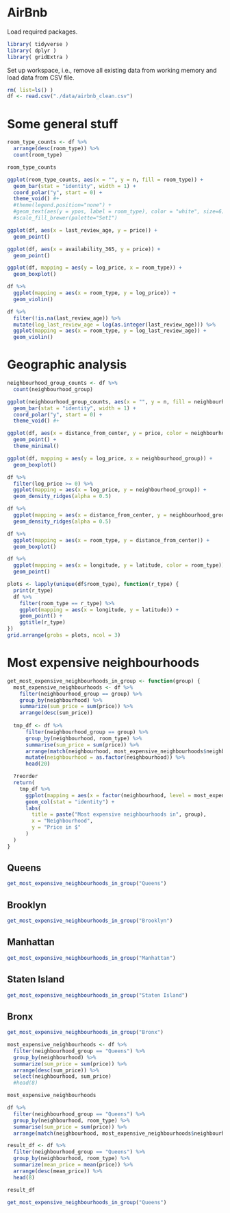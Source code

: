 # AirBnb

Load required packages.

```r

library( tidyverse )
library( dplyr )
library( gridExtra )

```

Set up workspace, i.e., remove all existing data from working memory and load data from CSV file.

```r

rm( list=ls() )
df <- read.csv("./data/airbnb_clean.csv")

```


# Some general stuff

```r

room_type_counts <- df %>%
  arrange(desc(room_type)) %>%
  count(room_type)

room_type_counts

ggplot(room_type_counts, aes(x = "", y = n, fill = room_type)) +
  geom_bar(stat = "identity", width = 1) +
  coord_polar("y", start = 0) +
  theme_void() #+
  #theme(legend.position="none") +
  #geom_text(aes(y = ypos, label = room_type), color = "white", size=6) +
  #scale_fill_brewer(palette="Set1")
```


```r

ggplot(df, aes(x = last_review_age, y = price)) +
  geom_point()

```

```r

ggplot(df, aes(x = availability_365, y = price)) +
  geom_point()

```

```r

ggplot(df, mapping = aes(y = log_price, x = room_type)) +
  geom_boxplot()

```

```r

df %>%
  ggplot(mapping = aes(x = room_type, y = log_price)) +
  geom_violin()

```

```r

df %>%
  filter(!is.na(last_review_age)) %>%
  mutate(log_last_review_age = log(as.integer(last_review_age))) %>%
  ggplot(mapping = aes(x = room_type, y = log_last_review_age)) +
  geom_violin()

```

# Geographic analysis


```r

neighbourhood_group_counts <- df %>%
  count(neighbourhood_group)

ggplot(neighbourhood_group_counts, aes(x = "", y = n, fill = neighbourhood_group)) +
  geom_bar(stat = "identity", width = 1) +
  coord_polar("y", start = 0) +
  theme_void() #+
```

```r

ggplot(df, aes(x = distance_from_center, y = price, color = neighbourhood_group)) +
  geom_point() +
  theme_minimal()

```



```r

ggplot(df, mapping = aes(y = log_price, x = neighbourhood_group)) +
  geom_boxplot()

```

```r

df %>%
  filter(log_price >= 0) %>% 
  ggplot(mapping = aes(x = log_price, y = neighbourhood_group)) +
  geom_density_ridges(alpha = 0.5)

```

```r

df %>%
  ggplot(mapping = aes(x = distance_from_center, y = neighbourhood_group)) +
  geom_density_ridges(alpha = 0.5)

```

```r

df %>%
  ggplot(mapping = aes(x = room_type, y = distance_from_center)) +
  geom_boxplot()

```

```r

df %>%
  ggplot(mapping = aes(x = longitude, y = latitude, color = room_type)) +
  geom_point()

```

```r

plots <- lapply(unique(df$room_type), function(r_type) {
  print(r_type)
  df %>%
    filter(room_type == r_type) %>%
    ggplot(mapping = aes(x = longitude, y = latitude)) +
    geom_point() +
    ggtitle(r_type)
})
grid.arrange(grobs = plots, ncol = 3)

```

# Most expensive neighbourhoods

```r

get_most_expensive_neighbourhoods_in_group <- function(group) {
  most_expensive_neighbourhoods <- df %>%
    filter(neighbourhood_group == group) %>%
    group_by(neighbourhood) %>%
    summarize(sum_price = sum(price)) %>%
    arrange(desc(sum_price))
  
  tmp_df <- df %>%
      filter(neighbourhood_group == group) %>%
      group_by(neighbourhood, room_type) %>%
      summarise(sum_price = sum(price)) %>%
      arrange(match(neighbourhood, most_expensive_neighbourhoods$neighbourhood)) %>%
      mutate(neighbourhood = as.factor(neighbourhood)) %>%
      head(20)

  ?reorder
  return(
    tmp_df %>%
      ggplot(mapping = aes(x = factor(neighbourhood, level = most_expensive_neighbourhoods$neighbourhood), y = sum_price, fill = room_type)) +
      geom_col(stat = "identity") +
      labs(
        title = paste("Most expensive neighbourhoods in", group),
        x = "Neighbourhood",
        y = "Price in $"
      )
  )
}

```

## Queens

```r

get_most_expensive_neighbourhoods_in_group("Queens")

```

## Brooklyn

```r

get_most_expensive_neighbourhoods_in_group("Brooklyn")

```

## Manhattan

```r

get_most_expensive_neighbourhoods_in_group("Manhattan")

```

## Staten Island

```r

get_most_expensive_neighbourhoods_in_group("Staten Island")

```

## Bronx

```r

get_most_expensive_neighbourhoods_in_group("Bronx")

```


```r
most_expensive_neighbourhoods <- df %>%
  filter(neighbourhood_group == "Queens") %>%
  group_by(neighbourhood) %>%
  summarize(sum_price = sum(price)) %>%
  arrange(desc(sum_price)) %>%
  select(neighbourhood, sum_price)
  #head(8)

most_expensive_neighbourhoods
```


```r

df %>%
  filter(neighbourhood_group == "Queens") %>%
  group_by(neighbourhood, room_type) %>%
  summarise(sum_price = sum(price)) %>%
  arrange(match(neighbourhood, most_expensive_neighbourhoods$neighbourhood))

```


```r
result_df <- df %>%
  filter(neighbourhood_group == "Queens") %>%
  group_by(neighbourhood, room_type) %>%
  summarize(mean_price = mean(price)) %>%
  arrange(desc(mean_price)) %>%
  head(8)

result_df
```


```r

get_most_expensive_neighbourhoods_in_group("Queens")

```


